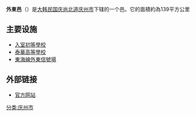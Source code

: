 {{Infobox Korean settlement
| title         = 外東邑
| context       = 
| logo          = 
| logowidth     = 
| img           = 
| imgwidth      = 
| imgcaption    = 
| hangul        = 외동읍  
| hanja         = 外東邑
| rr            = Oedong-eup
| mr            = Oedong-ŭp
| area_km2      = 109.8
| areanote      = 
| elevation_m   = 
| elevationnote = 
| pop           = 19006
| popnote       =
| popyear       = 2008
| popden_km2    = 
| popdennote    = 
| gov           = [[庆州市|庆州市]]
| mayor         = 
| capital       = 
| divs          =
| region        = [[庆州市|庆州市]]
| dialect       = [[庆尚道方言|庆尚道方言]]
| map           = Gyeongju map-Angang-eup-01.png
| mapwidth      = 
| mapcaption    = 
| text          = 
}}
'''外東邑'''（{{kor|諺=외동읍|漢=外東邑|羅=Oedong eup|f=y}}）是[[大韩民国|大韩民国]][[庆尚北道|庆尚北道]][[庆州市|庆州市]]下辖的一个邑。它的面積約為139平方公里
==主要设施==
*[[入室初等學校|入室初等學校]]
*[[泰華高等學校|泰華高等學校]]
*[[東海線|東海線]][[外東信號場|外東信號場]]

==外部链接==
*[https://web.archive.org/web/20150818193455/http://www.gyeongju.go.kr/village/open_content/oedong/main.jsp 官方网站]
{{庆州市行政区划}}
[[分类:庆州市|分类:庆州市]]